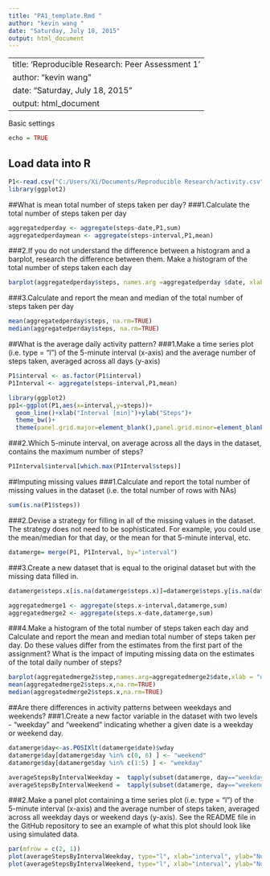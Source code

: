 ```yaml
---
title: "PA1_template.Rmd "
author: "kevin wang "
date: "Saturday, July 18, 2015"
output: html_document
---
```


---
title: 'Reproducible Research: Peer Assessment 1'
author: "kevin wang"
date: "Saturday, July 18, 2015"
output: html_document
---


Basic settings
```r
echo = TRUE 
```

## Load data into R
```r
P1<-read.csv("C:/Users/Xi/Documents/Reproducible Research/activity.csv",sep=",",header=TRUE)
library(ggplot2)
```

##What is mean total number of steps taken per day?
###1.Calculate the total number of steps taken per day
```r
aggregatedperday <- aggregate(steps~date,P1,sum)
aggregatedperdaymean <- aggregate(steps~interval,P1,mean)
```
###2.If you do not understand the difference between a histogram and a barplot, research the difference between them. Make a histogram of the total number of steps taken each day
```r
barplot(aggregatedperday$steps, names.arg =aggregatedperday $date, xlab = "date", ylab = "steps")
```


###3.Calculate and report the mean and median of the total number of steps taken per day
```r
mean(aggregatedperday$steps, na.rm=TRUE)
median(aggregatedperday$steps, na.rm=TRUE)
```
##What is the average daily activity pattern?
###1.Make a time series plot (i.e. type = "l") of the 5-minute interval (x-axis) and the average number of steps taken, averaged across all days (y-axis)
```r
P1$interval <- as.factor(P1$interval)
P1Interval <- aggregate(steps~interval,P1,mean)

library(ggplot2)
pp1<-ggplot(P1,aes(x=interval,y=steps))+
  geom_line()+xlab("Interval [min]")+ylab("Steps")+
  theme_bw()+
  theme(panel.grid.major=element_blank(),panel.grid.minor=element_blank())
```
###2.Which 5-minute interval, on average across all the days in the dataset, contains the maximum number of steps?
```r
P1Interval$interval[which.max(P1Interval$steps)]

```
##Imputing missing values
###1.Calculate and report the total number of missing values in the dataset (i.e. the total number of rows with NAs)
```r
sum(is.na(P1$steps))
```
###2.Devise a strategy for filling in all of the missing values in the dataset. The strategy does not need to be sophisticated. For example, you could use the mean/median for that day, or the mean for that 5-minute interval, etc.
```r
datamerge= merge(P1, P1Interval, by="interval")
```
###3.Create a new dataset that is equal to the original dataset but with the missing data filled in.
```r
datamerge$steps.x[is.na(datamerge$steps.x)]=datamerge$steps.y[is.na(datamerge$steps.x)]

aggregatedmerge1 <- aggregate(steps.x~interval,datamerge,sum)
aggregatedmerge2 <- aggregate(steps.x~date,datamerge,sum)
```
###4.Make a histogram of the total number of steps taken each day and Calculate and report the mean and median total number of steps taken per day. Do these values differ from the estimates from the first part of the assignment? What is the impact of imputing missing data on the estimates of the total daily number of steps?
```r
barplot(aggregatedmerge2$step,names.arg=aggregatedmerge2$date,xlab = "date", ylab = "steps")
mean(aggregatedmerge2$steps.x,na.rm=TRUE)
median(aggregatedmerge2$steps.x,na.rm=TRUE)
```
##Are there differences in activity patterns between weekdays and weekends?
###1.Create a new factor variable in the dataset with two levels - "weekday" and "weekend" indicating whether a given date is a weekday or weekend day.
```r
datamerge$day<-as.POSIXlt(datamerge$date)$wday
datamerge$day[datamerge$day %in% c(0, 6) ] <- "weekend"
datamerge$day[datamerge$day %in% c(1:5) ] <- "weekday"

averageStepsByIntervalWeekday =  tapply(subset(datamerge, day=="weekday")$steps.x, subset(datamerge, day=="weekday")$interval, mean)
averageStepsByIntervalWeekend =  tapply(subset(datamerge, day=="weekend")$steps.x, subset(datamerge, day=="weekend")$interval, mean)
```
###2.Make a panel plot containing a time series plot (i.e. type = "l") of the 5-minute interval (x-axis) and the average number of steps taken, averaged across all weekday days or weekend days (y-axis). See the README file in the GitHub repository to see an example of what this plot should look like using simulated data.
```r
par(mfrow = c(2, 1))
plot(averageStepsByIntervalWeekday, type="l", xlab="interval", ylab="Number of steps", main="weekdays")
plot(averageStepsByIntervalWeekend, type="l", xlab="interval", ylab="Number of steps", main="weekend")
```





